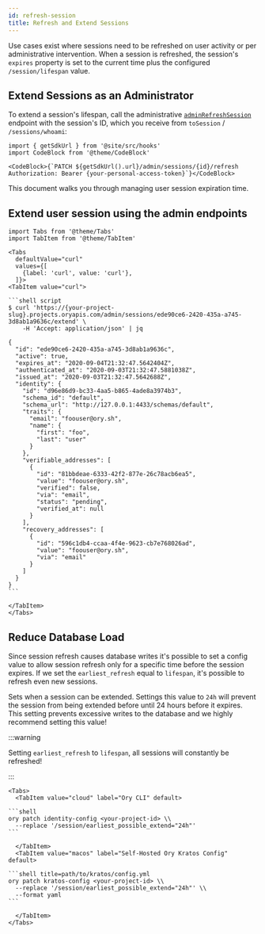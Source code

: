 ```yaml
---
id: refresh-session
title: Refresh and Extend Sessions
---
```


Use cases exist where sessions need to be refreshed on user activity or per
administrative intervention. When a session is refreshed, the session's
`expires` property is set to the current time plus the configured
`/session/lifespan` value.

## Extend Sessions as an Administrator

To extend a session's lifespan, call the administrative
[`adminRefreshSession`](../../reference/api.mdx#operation/adminRefreshSession)
endpoint with the session's ID, which you receive from `toSession` /
`/sessions/whoami`:

```mdx-code-block
import { getSdkUrl } from '@site/src/hooks'
import CodeBlock from '@theme/CodeBlock'

<CodeBlock>{`PATCH ${getSdkUrl().url}/admin/sessions/{id}/refresh
Authorization: Bearer {your-personal-access-token}`}</CodeBlock>
```

This document walks you through managing user session expiration time.

## Extend user session using the admin endpoints

````mdx-code-block
import Tabs from '@theme/Tabs'
import TabItem from '@theme/TabItem'

<Tabs
  defaultValue="curl"
  values={[
    {label: 'curl', value: 'curl'},
  ]}>
<TabItem value="curl">

```shell script
$ curl 'https://{your-project-slug}.projects.oryapis.com/admin/sessions/ede90ce6-2420-435a-a745-3d8ab1a9636c/extend' \
    -H 'Accept: application/json' | jq

{
  "id": "ede90ce6-2420-435a-a745-3d8ab1a9636c",
  "active": true,
  "expires_at": "2020-09-04T21:32:47.5642404Z",
  "authenticated_at": "2020-09-03T21:32:47.5881038Z",
  "issued_at": "2020-09-03T21:32:47.5642688Z",
  "identity": {
    "id": "d96e86d9-bc33-4aa5-b865-4ade8a3974b3",
    "schema_id": "default",
    "schema_url": "http://127.0.0.1:4433/schemas/default",
    "traits": {
      "email": "foouser@ory.sh",
      "name": {
        "first": "foo",
        "last": "user"
      }
    },
    "verifiable_addresses": [
      {
        "id": "81bbdeae-6333-42f2-877e-26c78acb6ea5",
        "value": "foouser@ory.sh",
        "verified": false,
        "via": "email",
        "status": "pending",
        "verified_at": null
      }
    ],
    "recovery_addresses": [
      {
        "id": "596c1db4-ccaa-4f4e-9623-cb7e768026ad",
        "value": "foouser@ory.sh",
        "via": "email"
      }
    ]
  }
}
```

</TabItem>
</Tabs>
````

## Reduce Database Load

Since session refresh causes database writes it's possible to set a config value
to allow session refresh only for a specific time before the session expires. If
we set the `earliest_refresh` equal to `lifespan`, it's possible to refresh even
new sessions.

Sets when a session can be extended. Settings this value to `24h` will prevent
the session from being extended before until 24 hours before it expires. This
setting prevents excessive writes to the database and we highly recommend
setting this value!

:::warning

Setting `earliest_refresh` to `lifespan`, all sessions will constantly be
refreshed!

:::

````mdx-code-block
<Tabs>
  <TabItem value="cloud" label="Ory CLI" default>

```shell
ory patch identity-config <your-project-id> \\
  --replace '/session/earliest_possible_extend="24h"'
```

  </TabItem>
  <TabItem value="macos" label="Self-Hosted Ory Kratos Config" default>

```shell title=path/to/kratos/config.yml
ory patch kratos-config <your-project-id> \\
  --replace '/session/earliest_possible_extend="24h"' \\
  --format yaml
```

  </TabItem>
</Tabs>
````
